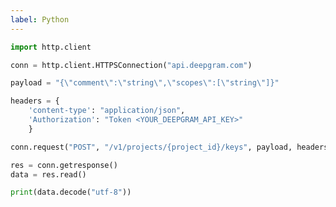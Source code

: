 ---
label: Python
---

```py
import http.client

conn = http.client.HTTPSConnection("api.deepgram.com")

payload = "{\"comment\":\"string\",\"scopes\":[\"string\"]}"

headers = {
    'content-type': "application/json",
    'Authorization': "Token <YOUR_DEEPGRAM_API_KEY>"
    }

conn.request("POST", "/v1/projects/{project_id}/keys", payload, headers)

res = conn.getresponse()
data = res.read()

print(data.decode("utf-8"))
```

